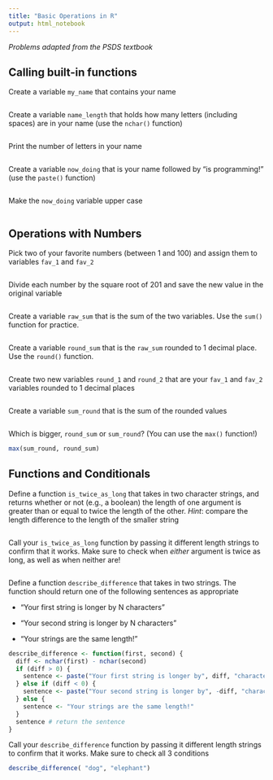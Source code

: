 ```yaml
---
title: "Basic Operations in R"
output: html_notebook
---
```


_Problems adapted from the PSDS textbook_

## Calling built-in functions

Create a variable `my_name` that contains your name

```r

```


Create a variable `name_length` that holds how many letters (including spaces) are in your name (use the `nchar()` function)

```r

```



Print the number of letters in your name

```r

```

Create a variable `now_doing` that is your name followed by "is programming!" (use the `paste()` function)

```r

```

Make the `now_doing` variable upper case

```r

```


## Operations with Numbers

Pick two of your favorite numbers (between 1 and 100) and assign them to variables `fav_1` and `fav_2`

```r


```


Divide each number by the square root of 201 and save the new value in the original variable

```r


```


Create a variable `raw_sum` that is the sum of the two variables. Use the `sum()` function for practice.

```r

```


Create a variable `round_sum` that is the `raw_sum` rounded to 1 decimal place. Use the `round()` function.

```r

```


Create two new variables `round_1` and `round_2` that are your `fav_1` and `fav_2` variables rounded to 1 decimal places

```r

```

Create a variable `sum_round` that is the sum of the rounded values

```r

```


Which is bigger, `round_sum` or `sum_round`? (You can use the `max()` function!)

```r
max(sum_round, round_sum)
```


## Functions and Conditionals

Define a function `is_twice_as_long` that takes in two character strings, and returns whether or not (e.g., a boolean) the length of one argument is greater than or equal to twice the length of the other.
_Hint_: compare the length difference to the length of the smaller string


```r



```

Call your `is_twice_as_long` function by passing it different length strings to confirm that it works. Make sure to check when _either_ argument is twice
as long, as well as when neither are!

```r


```

Define a function `describe_difference` that takes in two strings. The function should return one of the following sentences as appropriate 

- "Your first string is longer by N characters"

- "Your second string is longer by N characters"

- "Your strings are the same length!"

```r
describe_difference <- function(first, second) {
  diff <- nchar(first) - nchar(second)
  if (diff > 0) {
    sentence <- paste("Your first string is longer by", diff, "characters")
  } else if (diff < 0) {
    sentence <- paste("Your second string is longer by", -diff, "characters")
  } else {
    sentence <- "Your strings are the same length!"
  }
  sentence # return the sentence
} 

```



Call your `describe_difference` function by passing it different length strings to confirm that it works. Make sure to check all 3 conditions

```r
describe_difference( "dog", "elephant")

```


